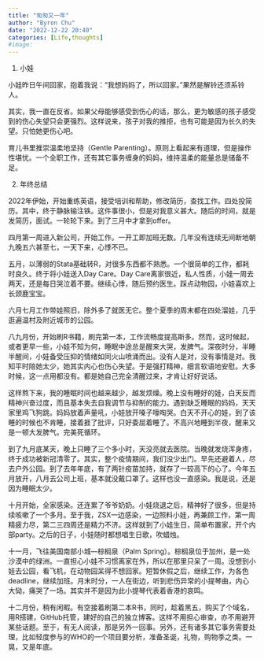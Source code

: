 ```yaml
---
title: "匆匆又一年"
author: "Byron Chu"
date: "2022-12-22 20:40"
categories: [Life,thoughts]
#image: 
---
```


1.  小娃

小娃昨日午间回家，抱着我说："我想妈妈了，所以回家。"果然是解铃还须系铃人。

其实，我一直在反省。如果父母能够感受到伤心的话，那么，更为敏感的孩子感受到的伤心失望只会更强烈。这样说来，孩子对我的推拒，也有可能是因为长久的失望。只怕她更伤心吧。

育儿书里推崇温柔地坚持（Gentle Parenting）。原则上看起来有道理，但是操作性堪忧。一个全职工作，还有其它事务缠身的妈妈，维持温柔的能量总是储备不足。

2.  年终总结

2022年伊始，开始重练英语，接受培训和帮助，修改简历，查找工作。四处投简历。其中，终于静脉输注铁。这件事很小，但是对我意义甚大。随后的时间，就是发简历，面试。一轮轮下来。到了三月中才拿到offer。

四月第一周进入新公司，开始工作。一开工即加班无数。几年没有连续无间断地朝九晚五六甚至七，一天下来，心悸不已。

五月，以薄弱的Stata基础转R，对很多东西都不熟悉。一个很简单的工作，都耗时良久。终于将小娃送入Day Care。Day Care离家很近，私人性质，小娃一周去两天，还是每日哭泣着不要。继续心悸，随后预约医生。踩点动物园，小娃喜欢上长颈鹿宝宝。

六月七月工作带娃照旧，除外多了就医无它。整个夏季的周末都在四处溜娃，几乎逛遍温村及附近城市的公园。

八九月份，开始刷R书籍，刷完第一本，工作流畅度提高斯多。然而，这时候起，或者更早一些，小娃不知为何，睡眠中途总是醒来大哭，发脾气。深夜时分，半睡半醒间，小娃备受压抑的情绪如同火山喷涌而出。没有人是对，没有事情是对。我知平时陪她太少，她其实内心也伤心失望。于是强打精神，细言软语地安慰。大多时候，这一点用都没有。都是她自己完全清醒过来，才肯让好好说话。

这样熬下来，我的睡眠时间也越来越少，越发烦燥。晚上没有睡好的娃，白天反而精神兴奋过度，而且基本失去自我调节与抑制的能力。遇到缺乏睡眠的妈妈，天天家里鸡飞狗跳。妈妈放着声量吼，小娃放开嗓子嚎啕哭。白天不开心的娃，到了该睡的时候也不肯睡，接着捱了批评，只好委屈着睡了。不高兴地睡到半夜，醒来又是一顿大发脾气。完美死循环。

到了九月底某天，晚上只睡了三个多小时，天没亮就去医院。当晚就发烧浑身疼，终于成功被新冠清零了。其实，整个疫情期间，我们没少出门。早先还避着人，尽去户外公园。到了去年年底，有了两针疫苗加持，就存了一较高下的心了。今年五月放开，八月去公司上班，基本就没戴口罩了。这样也没一直感染。我是说，还是因为睡眠太少。

十月开始，全家感染。还连累了爷爷奶奶。小娃烧退之后，精神好了很多，但是持续咳嗽了一个多月。至于我，ZSX一边感染，一边照料小娃，再兼顾工作，第一周精疲力尽，第二三四周还是精力不济。这样就到了小娃生日，简单布置家，开个内部party。之后的日子，小娃随时都想唱生日歌，吹蜡烛。

十一月，飞往美国南部小城---棕榈泉（Palm Spring）。棕榈泉位于加州，是一处沙漠中的绿洲。一直担心小娃不习惯离家在外，所以在那里只呆了一周。没想到小娃去公园，看飞机，在动物园呆得不想回家。短暂休假之后，继续工作，为各色deadline，继续加班。月末时分，一人在街边，听到悲伤异常的小提琴曲，内心大恸，痛哭了一场。其实并不是因为此小提琴代表着香港的哀鸣。

十二月份，稍有闲暇。有空接着刷第二本R书，同时，趁着黑五，购买了个域名，用R搭建，GitHub托管，建好的自己的独立博客。这样不用担心审查，亦不用避开某些话题。至于，有无人阅读，那是另外一回事。另外，还有诸多其它事务需要处理，比如轻度参与的WHO的一个项目要分析，准备圣诞，礼物，购物季之类。一晃，又是年底。
